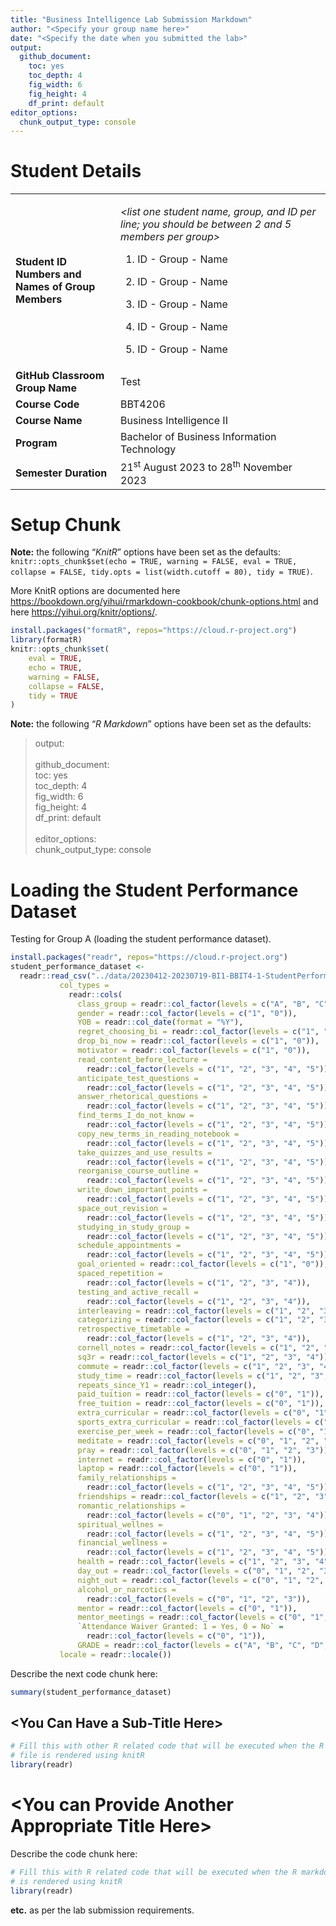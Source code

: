 ```yaml
---
title: "Business Intelligence Lab Submission Markdown"
author: "<Specify your group name here>"
date: "<Specify the date when you submitted the lab>"
output:
  github_document: 
    toc: yes
    toc_depth: 4
    fig_width: 6
    fig_height: 4
    df_print: default
editor_options:
  chunk_output_type: console
---
```


# Student Details

+---------------------------------------------------+------------------------------------------------------------------------------------------------------+
| **Student ID Numbers and Names of Group Members** | *\<list one student name, group, and ID per line; you should be between 2 and 5 members per group\>* |
|                                                   |                                                                                                      |
|                                                   | 1.  ID - Group - Name                                                                                |
|                                                   |                                                                                                      |
|                                                   | 2.  ID - Group - Name                                                                                |
|                                                   |                                                                                                      |
|                                                   | 3.  ID - Group - Name                                                                                |
|                                                   |                                                                                                      |
|                                                   | 4.  ID - Group - Name                                                                                |
|                                                   |                                                                                                      |
|                                                   | 5.  ID - Group - Name                                                                                |
+---------------------------------------------------+------------------------------------------------------------------------------------------------------+
| **GitHub Classroom Group Name**                   | Test                                                                                                 |
+---------------------------------------------------+------------------------------------------------------------------------------------------------------+
| **Course Code**                                   | BBT4206                                                                                              |
+---------------------------------------------------+------------------------------------------------------------------------------------------------------+
| **Course Name**                                   | Business Intelligence II                                                                             |
+---------------------------------------------------+------------------------------------------------------------------------------------------------------+
| **Program**                                       | Bachelor of Business Information Technology                                                          |
+---------------------------------------------------+------------------------------------------------------------------------------------------------------+
| **Semester Duration**                             | 21^st^ August 2023 to 28^th^ November 2023                                                           |
+---------------------------------------------------+------------------------------------------------------------------------------------------------------+

# Setup Chunk

**Note:** the following "*KnitR*" options have been set as the defaults:\
`knitr::opts_chunk$set(echo = TRUE, warning = FALSE, eval = TRUE, collapse = FALSE, tidy.opts = list(width.cutoff = 80), tidy = TRUE)`.

More KnitR options are documented here <https://bookdown.org/yihui/rmarkdown-cookbook/chunk-options.html> and here <https://yihui.org/knitr/options/>.

```r
install.packages("formatR", repos="https://cloud.r-project.org")
library(formatR)
knitr::opts_chunk$set(
	eval = TRUE,
	echo = TRUE,
	warning = FALSE,
	collapse = FALSE,
	tidy = TRUE
)
```

**Note:** the following "*R Markdown*" options have been set as the defaults:

> output:\
> \
> github_document:\
> toc: yes\
> toc_depth: 4\
> fig_width: 6\
> fig_height: 4\
> df_print: default\
> \
> editor_options:\
> chunk_output_type: console

# Loading the Student Performance Dataset

Testing for Group A (loading the student performance dataset).

```r
install.packages("readr", repos="https://cloud.r-project.org")
student_performance_dataset <-
  readr::read_csv("../data/20230412-20230719-BI1-BBIT4-1-StudentPerformanceDataset.CSV",
           col_types =
             readr::cols(
               class_group = readr::col_factor(levels = c("A", "B", "C")),
               gender = readr::col_factor(levels = c("1", "0")),
               YOB = readr::col_date(format = "%Y"),
               regret_choosing_bi = readr::col_factor(levels = c("1", "0")),
               drop_bi_now = readr::col_factor(levels = c("1", "0")),
               motivator = readr::col_factor(levels = c("1", "0")),
               read_content_before_lecture =
                 readr::col_factor(levels = c("1", "2", "3", "4", "5")),
               anticipate_test_questions =
                 readr::col_factor(levels = c("1", "2", "3", "4", "5")),
               answer_rhetorical_questions =
                 readr::col_factor(levels = c("1", "2", "3", "4", "5")),
               find_terms_I_do_not_know =
                 readr::col_factor(levels = c("1", "2", "3", "4", "5")),
               copy_new_terms_in_reading_notebook =
                 readr::col_factor(levels = c("1", "2", "3", "4", "5")),
               take_quizzes_and_use_results =
                 readr::col_factor(levels = c("1", "2", "3", "4", "5")),
               reorganise_course_outline =
                 readr::col_factor(levels = c("1", "2", "3", "4", "5")),
               write_down_important_points =
                 readr::col_factor(levels = c("1", "2", "3", "4", "5")),
               space_out_revision =
                 readr::col_factor(levels = c("1", "2", "3", "4", "5")),
               studying_in_study_group =
                 readr::col_factor(levels = c("1", "2", "3", "4", "5")),
               schedule_appointments =
                 readr::col_factor(levels = c("1", "2", "3", "4", "5")),
               goal_oriented = readr::col_factor(levels = c("1", "0")),
               spaced_repetition =
                 readr::col_factor(levels = c("1", "2", "3", "4")),
               testing_and_active_recall =
                 readr::col_factor(levels = c("1", "2", "3", "4")),
               interleaving = readr::col_factor(levels = c("1", "2", "3", "4")),
               categorizing = readr::col_factor(levels = c("1", "2", "3", "4")),
               retrospective_timetable =
                 readr::col_factor(levels = c("1", "2", "3", "4")),
               cornell_notes = readr::col_factor(levels = c("1", "2", "3", "4")),
               sq3r = readr::col_factor(levels = c("1", "2", "3", "4")),
               commute = readr::col_factor(levels = c("1", "2", "3", "4")),
               study_time = readr::col_factor(levels = c("1", "2", "3", "4")),
               repeats_since_Y1 = readr::col_integer(),
               paid_tuition = readr::col_factor(levels = c("0", "1")),
               free_tuition = readr::col_factor(levels = c("0", "1")),
               extra_curricular = readr::col_factor(levels = c("0", "1")),
               sports_extra_curricular = readr::col_factor(levels = c("0", "1")),
               exercise_per_week = readr::col_factor(levels = c("0", "1", "2", "3")),
               meditate = readr::col_factor(levels = c("0", "1", "2", "3")),
               pray = readr::col_factor(levels = c("0", "1", "2", "3")),
               internet = readr::col_factor(levels = c("0", "1")),
               laptop = readr::col_factor(levels = c("0", "1")),
               family_relationships =
                 readr::col_factor(levels = c("1", "2", "3", "4", "5")),
               friendships = readr::col_factor(levels = c("1", "2", "3", "4", "5")),
               romantic_relationships =
                 readr::col_factor(levels = c("0", "1", "2", "3", "4")),
               spiritual_wellnes =
                 readr::col_factor(levels = c("1", "2", "3", "4", "5")),
               financial_wellness =
                 readr::col_factor(levels = c("1", "2", "3", "4", "5")),
               health = readr::col_factor(levels = c("1", "2", "3", "4", "5")),
               day_out = readr::col_factor(levels = c("0", "1", "2", "3")),
               night_out = readr::col_factor(levels = c("0", "1", "2", "3")),
               alcohol_or_narcotics =
                 readr::col_factor(levels = c("0", "1", "2", "3")),
               mentor = readr::col_factor(levels = c("0", "1")),
               mentor_meetings = readr::col_factor(levels = c("0", "1", "2", "3")),
               `Attendance Waiver Granted: 1 = Yes, 0 = No` =
                 readr::col_factor(levels = c("0", "1")),
               GRADE = readr::col_factor(levels = c("A", "B", "C", "D", "E"))),
           locale = readr::locale())
```

Describe the next code chunk here:

```r
summary(student_performance_dataset)
```

## \<You Can Have a Sub-Title Here\>

```r
# Fill this with other R related code that will be executed when the R markdown
# file is rendered using knitR
library(readr)
```

# \<You can Provide Another Appropriate Title Here\>

Describe the code chunk here:

```r
# Fill this with R related code that will be executed when the R markdown file
# is rendered using knitR
library(readr)
```

**etc.** as per the lab submission requirements.
